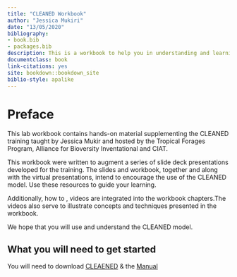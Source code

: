 ```yaml
--- 
title: "CLEANED Workbook"
author: "Jessica Mukiri"
date: "13/05/2020"
bibliography:
- book.bib
- packages.bib
description: This is a workbook to help you in understanding and learning CLEANED X.
documentclass: book
link-citations: yes
site: bookdown::bookdown_site
biblio-style: apalike
---
```


# Preface {-}

This lab workbook contains hands-on material supplementing the CLEANED training taught by Jessica Mukir and hosted by the Tropical Forages Program, Alliance for Bioversity Inventational and CIAT.


This workbook were written to augment a series of slide deck presentations developed for the training. The slides and workbook, together and along with the virtual presentations, intend to encourage the use of the CLEANED model. Use these resources to guide your learning.

Additionally, how to , videos are integrated into the workbook chapters.The videos also serve to illustrate concepts and techniques presented in the workbook.

We hope that you will use and understand the CLEANED model. 

## What you will need to get started

You will need to download [CLEAENED](https://dataverse.harvard.edu/dataset.xhtml?persistentId=doi:10.7910/DVN/G0G8IY) & the [Manual](https://hdl.handle.net/10568/107238)

